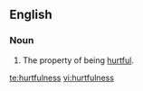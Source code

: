==English==
===Noun===
{{en-noun|-}}

#The property of being [[hurtful]].

[[te:hurtfulness]]
[[vi:hurtfulness]]